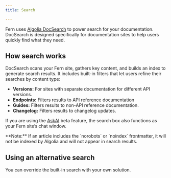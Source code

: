 ```yaml
---
title: Search

---
```


Fern uses [Algolia DocSearch](https://docsearch.algolia.com/) to power search for your documentation. 
DocSearch is designed specifically for documentation sites to help users quickly find what they need.

## How search works

DocSearch scans your Fern site, gathers key content, and builds an index to generate search results. 
It includes built-in filters that let users refine their searches by content type:

- **Versions:** For sites with separate documentation for different API versions.
- **Endpoints:**  Filters results to API reference documentation
- **Guides:** Filters results to non-API reference documentation.
- **Changelog:** Filters results to changelog updates.

If you are using the [AskAI](need-link?) beta feature, the search box also functions as your Fern site’s chat window.

<Note>
    **Note:** If an article includes the `norobots` or `noindex` frontmatter, it will not be indexed by Algolia and will not appear in search results.
</Note>

## Using an alternative search 

You can override the built-in search with your own solution.

